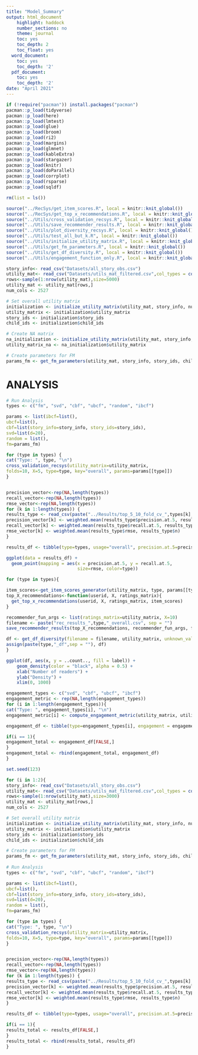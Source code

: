 ```yaml
---
title: "Model_Summary"
output: html_document
    highlight: haddock
    number_sections: no
    theme: journal
    toc: yes
    toc_depth: 2
    toc_float: yes
  word_document:
    toc: yes
    toc_depth: '2'
  pdf_document:
    toc: yes
    toc_depth: '2'
date: "April 2021"
---
```


```r
if (!require("pacman")) install.packages("pacman")
pacman::p_load(tidyverse)
pacman::p_load(here)
pacman::p_load(lmtest)
pacman::p_load(glue)
pacman::p_load(broom)
pacman::p_load(ri2)
pacman::p_load(margins)
pacman::p_load(glmnet) 
pacman::p_load(kableExtra)
pacman::p_load(stargazer)
pacman::p_load(knitr)
pacman::p_load(doParallel)
pacman::p_load(corrplot)
pacman::p_load(rsparse)
pacman::p_load(sqldf)

rm(list = ls())

source("../RecSys/get_item_scores.R", local = knitr::knit_global())
source("../RecSys/get_top_x_recommendations.R", local = knitr::knit_global())
source("../Utils/cross_validation_recsys.R", local = knitr::knit_global())
source("../Utils/save_recommender_results.R", local = knitr::knit_global())
source("../Utils/plot_diversity_recsys.R", local = knitr::knit_global())
source("../Utils/test_all_but_k.R", local = knitr::knit_global())
source("../Utils/initialize_utility_matrix.R", local = knitr::knit_global())
source("../Utils/get_fm_parameters.R", local = knitr::knit_global())
source("../Utils/get_df_diversity.R", local = knitr::knit_global())
source("../Utils/engagement_function_only.R", local = knitr::knit_global())
```

```r
story_info<- read_csv("Datasets/all_story_obs.csv")
utility_mat<- read_csv("Datasets/utils_mat_filtered.csv",col_types = cols(.default = col_double()))
rows<-sample(1:nrow(utility_mat),size=5000)
utility_mat <- utility_mat[rows,]
num_cols <- 2527

# Set overall utility matrix
initialization <- initialize_utility_matrix(utility_mat, story_info, num_cols, fill_zero <- 0.0)
utility_matrix <- initialization$utility_matrix
story_ids <- initialization$story_ids
child_ids <- initialization$child_ids

# Create NA matrix
na_initialization <- initialize_utility_matrix(utility_mat, story_info, num_cols, fill_zero <- -999)
utility_matrix_na <- na_initialization$utility_matrix

# Create parameters for FM
params_fm <- get_fm_parameters(utility_mat, story_info, story_ids, child_ids)

```

# ANALYSIS

```r
# Run Analysis  
types <- c("fm", "svd", "cbf", "ubcf", "random", "ibcf")

params <- list(ibcf=list(),
ubcf=list(),
cbf=list(story_info=story_info, story_ids=story_ids),
svd=list(d=20),
random = list(),
fm=params_fm)

for (type in types) {
cat("Type: ", type, "\n")
cross_validation_recsys(utility_matrix=utility_matrix,
folds=10, X=5, type=type, key="overall", params=params[[type]])
}


precision_vector<-rep(NA,length(types))
recall_vector<-rep(NA,length(types))
rmse_vector<-rep(NA,length(types))
for (k in 1:length(types)) {
results_type <- read_csv(paste("../Results/top_5_10_fold_cv_",types[k],"_overall.csv", sep = ""))
precision_vector[k] <- weighted.mean(results_type$precision.at.5, results_type$n)
recall_vector[k] <- weighted.mean(results_type$recall.at.5, results_type$n)
rmse_vector[k] <- weighted.mean(results_type$rmse, results_type$n)
}

results_df <- tibble(type=types, usage="overall", precision.at.5=precision_vector, recall.at.5=recall_vector, rmse=rmse_vector)

ggplot(data = results_df) + 
  geom_point(mapping = aes(x = precision.at.5, y = recall.at.5,
                           size=rmse, color=type))
```


```r

for (type in types){

item_scores<-get_item_scores_generator(utility_matrix, type, params[[type]])
top_X_recommendations<-function(userid, X, ratings_matrix){
  get_top_x_recommendations(userid, X, ratings_matrix, item_scores)
}

recommender_fun_args <- list(ratings_matrix=utility_matrix, X=10)
filename <- paste("rec_results_",type,"_overall.csv", sep = "")
save_recommender_results(top_X_recommendations, recommender_fun_args, filename, full=TRUE)

df <- get_df_diversity(filename = filename, utility_matrix, unknown_value = 0.0)
assign(paste(type,"_df",sep = ""), df)
}

ggplot(df, aes(x, y = ..count.., fill = label)) +
    geom_density(color = "black", alpha = 0.5) +
    xlab("Number of readers") +
    ylab("Density") + 
    xlim(0, 1000)
```

```r
engagement_types <- c("svd", "cbf", "ubcf", "ibcf")
engagement_metric <- rep(NA,length(engagement_types))
for (i in 1:length(engagement_types)){
cat("Type: ", engagement_types[i], "\n")
engagement_metric[i] <- compute_engagement_metric(utility_matrix, utility_matrix_na, 1000, engagement_types[i])

engagement_df <- tibble(type=engagement_types[i], engagement = engagement_metric[i])

if(i == 1){
engagement_total <- engagement_df[FALSE,]
}
engagement_total <- rbind(engagement_total, engagement_df)
}
```


```r
set.seed(123)

for (i in 1:2){
story_info<- read_csv("Datasets/all_story_obs.csv")
utility_mat<- read_csv("Datasets/utils_mat_filtered.csv",col_types = cols(.default = col_double()))
rows<-sample(1:nrow(utility_mat),size=3000)
utility_mat <- utility_mat[rows,]
num_cols <- 2527

# Set overall utility matrix
initialization <- initialize_utility_matrix(utility_mat, story_info, num_cols, fill_zero <- 0.0)
utility_matrix <- initialization$utility_matrix
story_ids <- initialization$story_ids
child_ids <- initialization$child_ids

# Create parameters for FM
params_fm <- get_fm_parameters(utility_mat, story_info, story_ids, child_ids)
  
# Run Analysis  
types <- c("fm", "svd", "cbf", "ubcf", "random", "ibcf")

params <- list(ibcf=list(),
ubcf=list(),
cbf=list(story_info=story_info, story_ids=story_ids),
svd=list(d=20),
random = list(),
fm=params_fm)

for (type in types) {
cat("Type: ", type, "\n")
cross_validation_recsys(utility_matrix=utility_matrix,
folds=10, X=5, type=type, key="overall", params=params[[type]])
}


precision_vector<-rep(NA,length(types))
recall_vector<-rep(NA,length(types))
rmse_vector<-rep(NA,length(types))
for (k in 1:length(types)) {
results_type <- read_csv(paste("../Results/top_5_10_fold_cv_",types[k],"_overall.csv", sep = ""))
precision_vector[k] <- weighted.mean(results_type$precision.at.5, results_type$n)
recall_vector[k] <- weighted.mean(results_type$recall.at.5, results_type$n)
rmse_vector[k] <- weighted.mean(results_type$rmse, results_type$n)
}

results_df <- tibble(type=types, usage="overall", precision.at.5=precision_vector, recall.at.5=recall_vector, rmse=rmse_vector, i)

if(i == 1){
results_total <- results_df[FALSE,]
}
results_total <- rbind(results_total, results_df)
}

```

